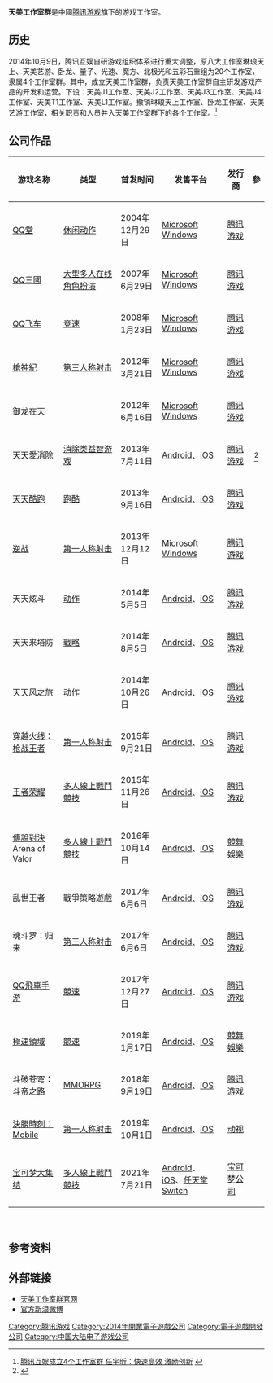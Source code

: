 {{Expand|time=2018-12-07T00:32:12+00:00}} 
{{NoteTA
| G1=Games
}}
{{Infobox company
 | name = 天美工作室群<br>Timi Studio Group
 | logo = [[File:TIMI_Studio_Group_Logo.jpg|170px]]
 | type = 中國[[騰訊遊戲|騰訊遊戲]]旗下工作室
 | genre =
 | foundation = 2014年10月9日
 | defunct =
 | location ={{PRC}}<br>
 | key_people =
 | industry = [[电子游戏|电子游戏]]
 | products = [[电子游戏|电子游戏]]
 | num_employees =
 | parent = [[腾讯游戏|腾讯游戏]]
 | owner = [[腾讯游戏|腾讯游戏]]
 | divisions =
 | subsid =
 | slogan =
 | homepage =
 | footnotes =
}}

'''天美工作室群'''是中國[[腾讯游戏|腾讯游戏]]旗下的游戏工作室。

== 历史 ==
2014年10月9日，腾讯互娱自研游戏组织体系进行重大调整，原八大工作室琳琅天上、天美艺游、卧龙、量子、光速、魔方、北极光和五彩石重组为20个工作室，隶属4个工作室群。其中，成立天美工作室群，负责天美工作室群自主研发游戏产品的开发和运营。下设：天美J1工作室、天美J2工作室、天美J3工作室、天美J4工作室、天美T1工作室、天美L1工作室。撤销琳琅天上工作室、卧龙工作室、天美艺游工作室，相关职责和人员并入天美工作室群下的各个工作室。<ref>[http://games.qq.com/a/20141009/020906.htm 腾讯互娱成立4个工作室群 任宇昕：快速高效 激励创新] {{webarchive|url=https://web.archive.org/web/20160806133708/http://games.qq.com/a/20141009/020906.htm |date=2016-08-06 }}</ref>

== 公司作品 ==
{| class="wikitable sortable" 
|-
! scope="col" | 游戏名称
! scope="col" | 类型
! scope="col" | 首发时间
! scope="col" | 发售平台
! scope="col" | 发行商
! scope="col" class="unsortable" |參
|-
! scope="row" | [[QQ堂|QQ堂]]
| class="nowrap" |[[休闲游戏|休闲]][[动作游戏|动作]]
| class="nowrap" | 2004年12月29日
| [[Microsoft_Windows|Microsoft Windows]]
| [[腾讯游戏|腾讯游戏]]
| style="text-align:center" | 
|-
! scope="row" | [[QQ三國|QQ三國]]
| class="nowrap" |[[大型多人在线角色扮演游戏|大型多人在线角色扮演]]
| class="nowrap" | 2007年6月29日
| [[Microsoft_Windows|Microsoft Windows]]
| [[腾讯游戏|腾讯游戏]]
| style="text-align:center" | 
|-
! scope="row" | [[QQ飞车|QQ飞车]]
| class="nowrap" |[[竞速游戏|竞速]]
| class="nowrap" | 2008年1月23日
| [[Microsoft_Windows|Microsoft Windows]]
| [[腾讯游戏|腾讯游戏]]
| style="text-align:center" | 
|-
! scope="row" | [[槍神紀|槍神紀]]
| class="nowrap" | [[第三人稱射擊遊戲|第三人称射击]]
| class="nowrap" | 2012年3月21日
| [[Microsoft_Windows|Microsoft Windows]]
| [[腾讯游戏|腾讯游戏]]
| style="text-align:center" | 
|-
! scope="row" | 御龙在天
| class="nowrap" |
| class="nowrap" | 2012年6月16日
| [[Microsoft_Windows|Microsoft Windows]]
| [[腾讯游戏|腾讯游戏]]
| style="text-align:center" | 
|-
! scope="row" | [[天天愛消除|天天愛消除]]
| class="nowrap" | [[消除类游戏|消除类]][[益智游戏|益智游戏]]
| class="nowrap" | 2013年7月11日
| [[Android|Android]]、[[iOS|iOS]]
| [[腾讯游戏|腾讯游戏]]
| style="text-align:center" | <ref>{{Cite web|url=http://peng.qq.com/webplat/info/news_version3/5946/5980/5984/m4353/201306/210281.shtml|title=《天天爱消除》初体验|language=zh-hans|accessdate=2013-08-07|date=2013-07-12|author=|last=|first=|authorlink=|coauthors=|year=|month=|format=|work=|publisher=|pages=|doi=|archiveurl=https://web.archive.org/web/20160305215830/http://peng.qq.com/webplat/info/news_version3/5946/5980/5984/m4353/201306/210281.shtml|archivedate=2016-03-05|quote=倚靠手机QQ和微信两大海量用户平台，就在昨日，腾讯新推出了一款名叫“天天爱消除”的三消游戏。|dead-url=no}}</ref>
|-
! scope="row" | [[天天酷跑|天天酷跑]]
| class="nowrap" | [[跑酷|跑酷]]
| class="nowrap" | 2013年9月16日
| [[Android|Android]]、[[iOS|iOS]]
| [[腾讯游戏|腾讯游戏]]
| style="text-align:center" | 
|-
! scope="row" | [[逆戰_(遊戲)|逆战]]
| class="nowrap" | [[第一人称射击游戏|第一人称射击]]
| class="nowrap" | 2013年12月12日
| [[Microsoft_Windows|Microsoft Windows]]
| [[腾讯游戏|腾讯游戏]]
| style="text-align:center" | 
|-
! scope="row" | 天天炫斗
| class="nowrap" | [[动作游戏|动作]]
| class="nowrap" | 2014年5月5日
| [[Android|Android]]、[[iOS|iOS]]
| [[腾讯游戏|腾讯游戏]]
| style="text-align:center" | 
|-
! scope="row" | 天天来塔防
| class="nowrap" | [[戰略遊戲|戰略]]
| class="nowrap" | 2014年8月5日
| [[Android|Android]]、[[iOS|iOS]]
| [[腾讯游戏|腾讯游戏]]
| style="text-align:center" | 
|-
! scope="row" | 天天风之旅
| class="nowrap" | [[动作游戏|动作]]
| class="nowrap" | 2014年10月26日
| [[Android|Android]]、[[iOS|iOS]]
| [[腾讯游戏|腾讯游戏]]
| style="text-align:center" | 
|-
! scope="row" | [[穿越火线：枪战王者|穿越火线：枪战王者]]
| class="nowrap" | [[第一人称射击游戏|第一人称射击]]
| class="nowrap" | 2015年9月21日
| [[Android|Android]]、[[iOS|iOS]]
| [[腾讯游戏|腾讯游戏]]
| style="text-align:center" | 
|-
! scope="row" | [[王者荣耀|王者荣耀]]
| class="nowrap" | [[多人線上戰鬥競技場遊戲|多人線上戰鬥競技]]
| class="nowrap" | 2015年11月26日
| [[Android|Android]]、[[iOS|iOS]]
| [[腾讯游戏|腾讯游戏]]
| style="text-align:center" | 
|-
! scope="row" | [[傳說對決|傳說對決]] 
Arena of Valor
| class="nowrap" | [[多人線上戰鬥競技場遊戲|多人線上戰鬥競技]]
| class="nowrap" | 2016年10月14日
| [[Android|Android]]、[[iOS|iOS]]
| [[競舞娛樂|競舞娛樂]]
| style="text-align:center" |
|-
! scope="row" | 乱世王者
| class="nowrap" | 戰爭策略遊戲
| class="nowrap" | 2017年6月6日
| [[Android|Android]]、[[iOS|iOS]]
| [[腾讯游戏|腾讯游戏]]
| style="text-align:center" | 
|-
! scope="row" | 魂斗罗：归来
| class="nowrap" | [[第三人稱射擊遊戲|第三人称射击]]
| class="nowrap" | 2017年6月6日
| [[Android|Android]]、[[iOS|iOS]]
| [[腾讯游戏|腾讯游戏]]
| style="text-align:center" | 
|- 
! scope="row" | [[QQ飛車|QQ飛車手游]]
| class="nowrap" | [[競速|競速]]
| class="nowrap" | 2017年12月27日
| [[Android|Android]]、[[iOS|iOS]]
| [[腾讯游戏|腾讯游戏]]
| style="text-align:center" | 
|- 
! scope="row" | [[極速領域|極速領域]]
| class="nowrap" | [[競速|競速]]
| class="nowrap" | 2019年1月17日
| [[Android|Android]]、[[iOS|iOS]]
| [[競舞娛樂|競舞娛樂]]
| style="text-align:center" | 
|-
! scope="row" | 斗破苍穹：斗帝之路
| class="nowrap" | [[MMORPG|MMORPG]]
| class="nowrap" | 2018年9月19日
| [[Android|Android]]、[[iOS|iOS]]
| [[腾讯游戏|腾讯游戏]]
| style="text-align:center" | 
|-
! scope="row" | [[決勝時刻：Mobile|決勝時刻：Mobile]]
| class="nowrap" | [[第一人称射击游戏|第一人称射击]]
| class="nowrap" | 2019年10月1日
| [[Android|Android]]、[[iOS|iOS]]
| [[动视|动视]]
| style="text-align:center" | 
|-
! scope="row" | [[宝可梦大集结|宝可梦大集结]]
| class="nowrap" | [[多人線上戰鬥競技場遊戲|多人線上戰鬥競技]]
| class="nowrap" | 2021年7月21日
| [[Android|Android]]、[[iOS|iOS]]、[[任天堂Switch|任天堂Switch]]
| [[宝可梦公司|宝可梦公司]]
| style="text-align:center" | 
|}<br />

== 参考资料 ==
{{Reflist}}

== 外部链接 ==

* [http://timi.qq.com 天美工作室群官网]{{Wayback|url=http://timi.qq.com/ |date=20200720143750 }}
* [http://weibo.com/u/5661907178 官方新浪微博] {{Wayback|url=http://weibo.com/u/5661907178 |date=20200509140543 }}

{{腾讯游戏}}
{{中国大陆电子游戏公司}}

{{DEFAULTSORT:Tian Mei Gong Zuo Shi Qun}}
[[Category:腾讯游戏|Category:腾讯游戏]]
[[Category:2014年開業電子遊戲公司|Category:2014年開業電子遊戲公司]]
[[Category:電子遊戲開發公司|Category:電子遊戲開發公司]]
[[Category:中国大陆电子游戏公司|Category:中国大陆电子游戏公司]]